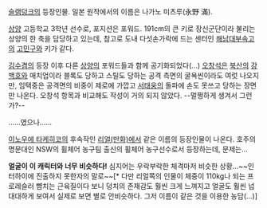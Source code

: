 [[슬램덩크]]의 등장인물. 일본 원작에서의 이름은 나가노 미츠루(永野 滿).

[[상양]] 고등학교 3학년 선수로, 포지션은 포워드. 191cm의 큰 키로 장신군단이라 불리는 상양의 한 축을 담당하고 있는데, 참고로 도내 다섯손가락에 드는 센터인 [[해남대부속고]]의 [[고민구]]와 키가 같다.

[[김수겸]]의 등장 이후 다른 [[상양]]의 포워드들과 함께 공기화되었다(...) [[오창석(슬램덩크)|오창석]]은 [[북산]]의 [[강백호]]와 매치업이라 블록도 당하고 스틸도 당하는 공격 측면의 굴욕씬이라도 여럿 나오지만, 임택중은 공격면의 비중이 제로에 가깝고 [[서태웅]]의 돌파에 손도 못쓰고 당하는 장면만 나온다. 오창석 항목과 비교해도 작성이 거의 되지 않았다. --멀쩡하게 생겨서 그런가?--

......였으나......

[[이노우에 타케히코]]의 후속작인 [[리얼(만화)]]에서 같은 이름의 등장인물이 나온다. 
호주의 명문대인 NSW의 휠체어 농구팀 출신의 휠체어 농구선수로서 등장하는데, 문제는...

'''얼굴이 이 캐릭터와 너무 비슷하다!''' 심지어는 우락부락한 체격마저 비슷한 상황...~~인터하이에 진출하지 못한자의 말로~~[* 다만 리얼쪽의 인물이 체중이 110kg나 되는 프로레슬러 뺨치는 근육질이다 보니 덩치의 존재감도 훨씬 크게 느껴지고 얼굴도 훨씬 넙대대하게 보여서 실제로 보면 별로 안비슷하다. 그저 이름이 같은 것을 이용한 농담(...)]

